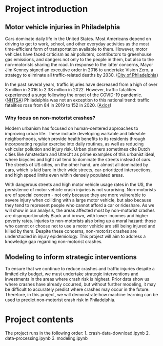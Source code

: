 # Project introduction 

## Motor vehicle injuries in Philadelphia

Cars dominate daily life in the United States. Most Americans depend on driving to get to work, school, and other everyday activities as the most time-efficient form of transportation available to them. However, motor vehicles have faced criticism as air polluters, contributors to greenhouse gas emissions, and dangers not only to the people in them, but also to the non-motorists sharing the road. In response to the latter concerns, Mayor Jim Kenney signed an executive order in 2016 to undertake Vision Zero, a strategy to eliminate all traffic-related deaths by 2030. ([City of Philadelphia](https://www.phila.gov/2022-10-06-city-releases-vision-zero-annual-report-cuts-the-ribbon-at-chestnut-street-repaving-safety-project))

In the past several years, traffic injuries have decreased from a high of over 3 million in 2016 to 2.38 million in 2022. However, traffic fatalities experienced a surge following the onset of the COVID-19 pandemic. ([NHTSA](https://crashstats.nhtsa.dot.gov/Api/Public/ViewPublication/813560)) Philadelphia was not an exception to this national trend: traffic fatalities rose from 84 in 2019 to 152 in 2020. ([Axios](https://www.axios.com/local/philadelphia/2024/12/09/traffic-crash-deaths-vision-zero-2024))

### Why focus on non-motorist crashes?

Modern urbanism has focused on human-centered approaches to improving urban life. These include developing walkable and bikeable neighborhoods, which provide health benefits to its residents through incorporating regular exercise into daily routines, as well as reducing vehicular pollution and injury risk. Urban planners sometimes cite Dutch cities like Amsterdam and Utrecht as prime examples of this urbanist ideal, where bicycles and light rail tend to dominate the streets instead of cars. The streets of US cities, on the other hand, are almost all dominated by cars, which is laid bare in their wide streets, car-prioritized intersections, and high speed limits even within densely populated areas.

With dangerous streets and high motor vehicle usage rates in the US, the persistence of motor vehicle crash injuries is not surprising. Non-motorists are of special concern - not only because they are more vulnerable to severe injury when colliding with a large motor vehicle, but also because they tend to represent people who cannot afford a car or rideshare. As we will show in our analysis, the areas affected most by non-motorist crashes are disproportionately Black and brown, with lower incomes and higher poverty rates. Injuries to non-motorists also bring up a moral hazard: those who cannot or choose not to use a motor vehicle are still being injured and killed by them. Despite these concerns, non-motorist crashes are understudied in injury epidemiology. This project will aim to address a knowledge gap regarding non-motorist crashes.

## Modeling to inform strategic interventions

To ensure that we continue to reduce crashes and traffic injuries despite a limited city budget, we must undertake strategic interventions and investments in the areas where crash risk is highest. Prior data show us where crashes have already occurred, but without further modeling, it may be difficult to accurately predict where crashes may occur in the future. Therefore, in this project, we will demonstrate how machine learning can be used to predict non-motorist crash risk in Philadelphia.

# Project contents

The project runs in the following order:
1. crash-data-download.ipynb
2. data-processing.ipynb
3. modeling.ipynb
